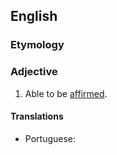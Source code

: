 ==English==

===Etymology===
{{suffix|en|affirm|able}}

===Adjective===
{{en-adj}}
# Able to be [[affirmed]].

====Translations====
{{trans-top|able to be affirmed}}
* Portuguese: {{t|pt|afirmável}}
{{trans-mid}}
{{trans-bottom}}